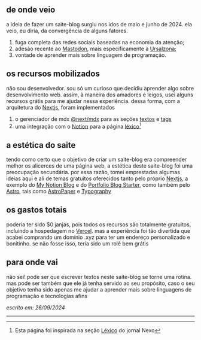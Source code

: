 ## de onde veio

a ideia de fazer um saite-blog surgiu nos idos de maio e junho de 2024. ela veio, 
eu diria, da convergência de alguns fatores. 

1. fuga completa das redes sociais baseadas na economia da atenção; 
2. adesão recente ao [Mastodon](https://joinmastodon.org/pt-BR),
mais especificamente à [Ursalzona](https://ursal.zone);
3. vontade de aprender mais sobre linguagem de programação.

## os recursos mobilizados

não sou desenvolvedor. sou só um curioso que decidiu aprender algo sobre
desenvolvimento web. assim, à maneira dos amadores e leigos, 
usei alguns recursos grátis para me ajudar nessa experiência.
dessa forma, com a arquitetura do [Nextjs](https://nextjs.org/), foram implementados

1. o gerenciador de mdx [@next/mdx](https://www.npmjs.com/package/@next/mdx) para as seções [textos](http://petricor.xyz/textos) e [tags](http://petricor.xyz/tags)
2. uma integração com o [Notion](https://www.notion.so/pt) para a página [léxico](http://petricor.xyz/lexico)[^1]

## a estética do saite 

tendo como certo que o objetivo de criar um saite-blog era compreender melhor os alicerces de
uma página web, a estética deste saite-blog foi uma preocupação secundária. por essa razão, 
tomei emprestadas algumas ideias aqui e ali de temas gratuitos oferecidos tanto pelo próprio 
[Nextjs](https://nextjs.org/), a exemplo do [My Notion Blog](https://vercel.com/templates/next.js/notion-blog)
e do [Portfolio Blog Starter](https://vercel.com/templates/next.js/nextjs-portfolio), 
como também pelo [Astro](https://astro.build/), tais como [AstroPaper](https://astro.build/themes/details/astropaper/)
e [Typography](https://astro.build/themes/details/typography/)

## os gastos totais

poderia ter sido $0 janjas, pois todos os recursos são totalmente gratuitos, incluindo a hospedagem
no [Vercel](https://vercel.com/). mas a experiência foi tão divertida que acabei comprando um 
domínio .xyz para ter um endereço personalizado e bonitinho. se não fosse isso, teria sido um 
rolê bem grátis

## para onde vai

não sei! pode ser que escrever textos neste saite-blog se torne uma rotina. mas pode ser também
que ele já tenha servido ao seu propósito, caso o seu objetivo tenha sido apenas me ajudar a 
aprender mais sobre linguagens de programação e tecnologias afins

_escrito em: 26/09/2024_

---

[^1]: Esta página foi inspirada na seção [Léxico](https://www.nexojornal.com.br/lexico) do
jornal Nexo